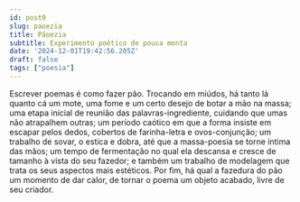 ```yaml
---
id: post9
slug: paoezia
title: Pãoezia
subtitle: Experimento poético de pouca monta
date: '2024-12-01T19:42:56.205Z'
draft: false
tags: ["poesia"]
---
```


Escrever poemas é como fazer pão. Trocando em miúdos,
há tanto lá quanto cá um mote,
uma fome e um certo desejo de botar a mão na massa;
uma etapa inicial de reunião das palavras-ingrediente,
cuidando que umas não atrapalhem outras; 
um período caótico em que a forma insiste em escapar pelos dedos,
cobertos de farinha-letra e ovos-conjunção;
um trabalho de sovar, o estica e dobra,
até que a massa-poesia se torne íntima das mãos;
um tempo de fermentação no qual ela descansa
e cresce de tamanho à vista do seu fazedor;
e também um trabalho de modelagem que trata os seus aspectos mais estéticos.
Por fim, há qual a fazedura do pão um momento de dar calor,
de tornar o poema um objeto acabado, livre de seu criador.
